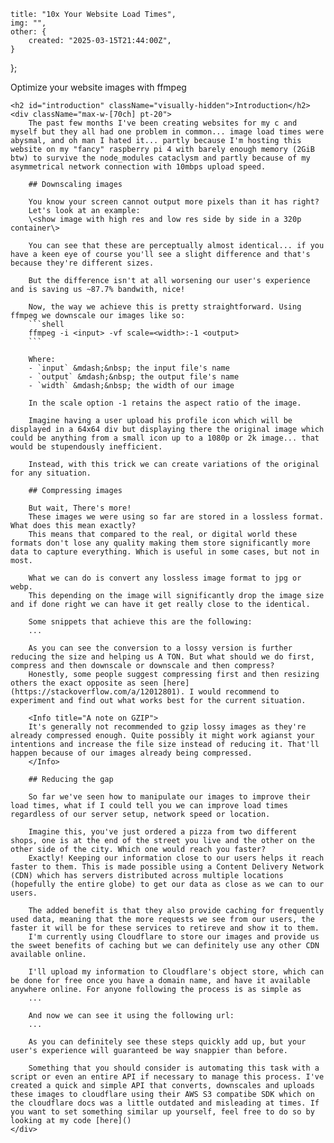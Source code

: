 
	title: "10x Your Website Load Times",
	img: "",
	other: {
		created: "2025-03-15T21:44:00Z",
	}
};

<ArticleHero title={metadata.title} publishedAt={metadata?.other?.created} details={metadata?.details}>
	Optimize your website images with ffmpeg
</ArticleHero>

<div className="flex flex-row-reverse gap-28">
	<div className="sticky top-[calc(80px+2rem)] mt-20 h-fit grow">
		<TableOfContents headings={[
			{text: "Introduction", depth: 0},
			{text: "Downscaling images", depth: 0},
			{text: "Compressing images", depth: 0},
			{text: "Reducing the gap", depth: 0},
			]} />
	</div>

	<h2 id="introduction" className="visually-hidden">Introduction</h2>
	<div className="max-w-[70ch] pt-20">
		The past few months I've been creating websites for my c and myself but they all had one problem in common... image load times were abysmal, and oh man I hated it... partly because I'm hosting this website on my "fancy" raspberry pi 4 with barely enough memory (2GiB btw) to survive the node_modules cataclysm and partly because of my asymmetrical network connection with 10mbps upload speed.

		## Downscaling images

		You know your screen cannot output more pixels than it has right?
		Let's look at an example:
		\<show image with high res and low res side by side in a 320p container\>

		You can see that these are perceptually almost identical... if you have a keen eye of course you'll see a slight difference and that's because they're different sizes.

		But the difference isn't at all worsening our user's experience and is saving us ~87.7% bandwith, nice!

		Now, the way we achieve this is pretty straightforward. Using ffmpeg we downscale our images like so:
		```shell
		ffmpeg -i <input> -vf scale=<width>:-1 <output>
		```

		Where:
		- `input` &mdash;&nbsp; the input file's name
		- `output` &mdash;&nbsp; the output file's name
		- `width` &mdash;&nbsp; the width of our image

		In the scale option -1 retains the aspect ratio of the image.

		Imagine having a user upload his profile icon which will be displayed in a 64x64 div but displaying there the original image which could be anything from a small icon up to a 1080p or 2k image... that would be stupendously inefficient.

		Instead, with this trick we can create variations of the original for any situation.

		## Compressing images

		But wait, There's more!
		These images we were using so far are stored in a lossless format. What does this mean exactly?
		This means that compared to the real, or digital world these formats don't lose any quality making them store significantly more data to capture everything. Which is useful in some cases, but not in most.

		What we can do is convert any lossless image format to jpg or webp.
		This depending on the image will significantly drop the image size and if done right we can have it get really close to the identical.

		Some snippets that achieve this are the following:
		...

		As you can see the conversion to a lossy version is further reducing the size and helping us A TON. But what should we do first, compress and then downscale or downscale and then compress?
		Honestly, some people suggest compressing first and then resizing others the exact opposite as seen [here](https://stackoverflow.com/a/12012801). I would recommend to experiment and find out what works best for the current situation.

		<Info title="A note on GZIP">
		It's generally not recommended to gzip lossy images as they're already compressed enough. Quite possibly it might work agianst your intentions and increase the file size instead of reducing it. That'll happen because of our images already being compressed.
		</Info>

		## Reducing the gap

		So far we've seen how to manipulate our images to improve their load times, what if I could tell you we can improve load times regardless of our server setup, network speed or location.

		Imagine this, you've just ordered a pizza from two different shops, one is at the end of the street you live and the other on the other side of the city. Which one would reach you faster?
		Exactly! Keeping our information close to our users helps it reach faster to them. This is made possible using a Content Delivery Network (CDN) which has servers distributed across multiple locations (hopefully the entire globe) to get our data as close as we can to our users.

		The added benefit is that they also provide caching for frequently used data, meaning that the more requests we see from our users, the faster it will be for these services to retireve and show it to them.
		I'm currently using Cloudflare to store our images and provide us the sweet benefits of caching but we can definitely use any other CDN available online.

		I'll upload my information to Cloudflare's object store, which can be done for free once you have a domain name, and have it available anywhere online. For anyone following the process is as simple as
		...

		And now we can see it using the following url:
		...

		As you can definitely see these steps quickly add up, but your user's experience will guaranteed be way snappier than before.

		Something that you should consider is automating this task with a script or even an entire API if necessary to manage this process. I've created a quick and simple API that converts, downscales and uploads these images to cloudflare using their AWS S3 compatibe SDK which on the cloudflare docs was a little outdated and misleading at times. If you want to set something similar up yourself, feel free to do so by looking at my code [here]()
	</div>
</div>
